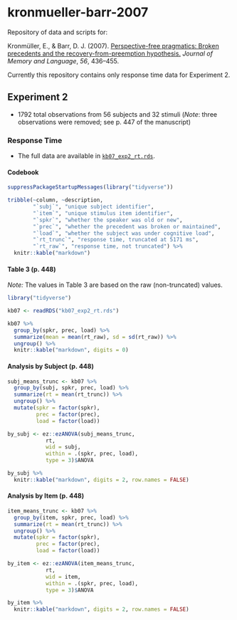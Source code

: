 # kronmueller-barr-2007

Repository of data and scripts for:

Kronmüller, E., &amp; Barr, D. J. (2007). [Perspective-free pragmatics: Broken precedents and the recovery-from-preemption hypothesis.](https://doi.org/10.1016/j.jml.2006.05.002) *Journal of Memory and Language*, *56*, 436--455.

Currently this repository contains only response time data for Experiment 2.

## Experiment 2

- 1792 total observations from 56 subjects and 32 stimuli (*Note*: three observations were removed; see p. 447 of the manuscript)

### Response Time

- The full data are available in [`kb07_exp2_rt.rds`](kb07_exp2_rt.rds).

#### Codebook

```r
suppressPackageStartupMessages(library("tidyverse"))

tribble(~column, ~description,
        "`subj`", "unique subject identifier",
        "`item`", "unique stimulus item identifier",
        "`spkr`", "whether the speaker was old or new",
        "`prec`", "whether the precedent was broken or maintained",
        "`load`", "whether the subject was under cognitive load",
        "`rt_trunc`", "response time, truncated at 5171 ms",
        "`rt_raw`", "response time, not truncated") %>%
  knitr::kable("markdown")
```

#### Table 3 (p. 448)

*Note:* The values in Table 3 are based on the raw (non-truncated) values.

```r
library("tidyverse")

kb07 <- readRDS("kb07_exp2_rt.rds")

kb07 %>%
  group_by(spkr, prec, load) %>%
  summarize(mean = mean(rt_raw), sd = sd(rt_raw)) %>%
  ungroup() %>%
  knitr::kable("markdown", digits = 0)
```

#### Analysis by Subject (p. 448)

```r
subj_means_trunc <- kb07 %>%
  group_by(subj, spkr, prec, load) %>%
  summarize(rt = mean(rt_trunc)) %>%
  ungroup() %>%
  mutate(spkr = factor(spkr),
         prec = factor(prec),
         load = factor(load))

by_subj <- ez::ezANOVA(subj_means_trunc,
            rt,
            wid = subj,
            within = .(spkr, prec, load),
            type = 3)$ANOVA

by_subj %>%
  knitr::kable("markdown", digits = 2, row.names = FALSE) 
```

#### Analysis by Item (p. 448)

```r
item_means_trunc <- kb07 %>%
  group_by(item, spkr, prec, load) %>%
  summarize(rt = mean(rt_trunc)) %>%
  ungroup() %>%
  mutate(spkr = factor(spkr),
         prec = factor(prec),
         load = factor(load))

by_item <- ez::ezANOVA(item_means_trunc,
            rt,
            wid = item,
            within = .(spkr, prec, load),
            type = 3)$ANOVA

by_item %>%
  knitr::kable("markdown", digits = 2, row.names = FALSE)
```

